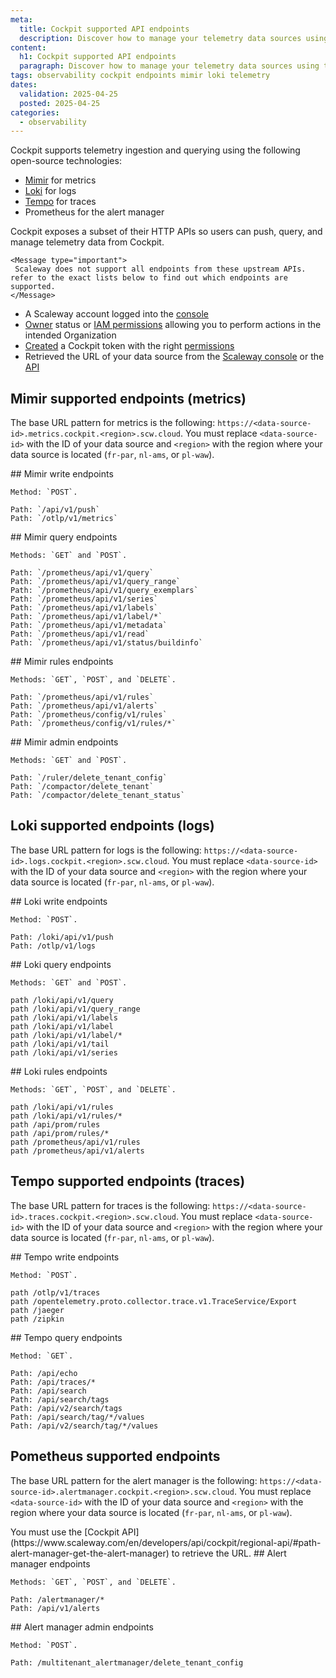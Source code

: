 ```yaml
---
meta:
  title: Cockpit supported API endpoints
  description: Discover how to manage your telemetry data sources using the Scaleway-supported Mimir and Loki endpoints
content:
  h1: Cockpit supported API endpoints
  paragraph: Discover how to manage your telemetry data sources using the Scaleway-supported Mimir and Loki endpoints
tags: observability cockpit endpoints mimir loki telemetry
dates:
  validation: 2025-04-25
  posted: 2025-04-25
categories:
  - observability
---
```


Cockpit supports telemetry ingestion and querying using the following open-source technologies:

- [Mimir](https://grafana.com/oss/mimir/) for metrics
- [Loki](https://grafana.com/oss/loki/) for logs
- [Tempo](https://grafana.com/oss/tempo/) for traces
- Prometheus for the alert manager

Cockpit exposes a subset of their HTTP APIs so users can push, query, and manage telemetry data from Cockpit.

    <Message type="important">
     Scaleway does not support all endpoints from these upstream APIs. refer to the exact lists below to find out which endpoints are supported.
    </Message>

<Macro id="requirements" />

  - A Scaleway account logged into the [console](https://console.scaleway.com)
  - [Owner](/iam/concepts/#owner) status or [IAM permissions](/iam/concepts/#permission) allowing you to perform actions in the intended Organization
  - [Created](/cockpit/how-to/create-token/) a Cockpit token with the right [permissions](/cockpit/concepts/#cockpit-tokens)
  - Retrieved the URL of your data source from the [Scaleway console](https://console.scaleway.com/cockpit/dataSource) or the [API](https://www.scaleway.com/en/developers/api/cockpit/regional-api/#path-data-sources-list-data-sources)

## Mimir supported endpoints (metrics)

The base URL pattern for metrics is the following: `https://<data-source-id>.metrics.cockpit.<region>.scw.cloud`. You must replace `<data-source-id>` with the ID of your data source and `<region>` with the region where your data source is located (`fr-par`, `nl-ams`, or `pl-waw`).

<Concept>
  ## Mimir write endpoints

    Method: `POST`.

    Path: `/api/v1/push`
    Path: `/otlp/v1/metrics`
</Concept>

<Concept>
  ## Mimir query endpoints

    Methods: `GET` and `POST`.

    Path: `/prometheus/api/v1/query`
    Path: `/prometheus/api/v1/query_range`
    Path: `/prometheus/api/v1/query_exemplars`
    Path: `/prometheus/api/v1/series`
    Path: `/prometheus/api/v1/labels`
    Path: `/prometheus/api/v1/label/*`
    Path: `/prometheus/api/v1/metadata`
    Path: `/prometheus/api/v1/read`
    Path: `/prometheus/api/v1/status/buildinfo`
</Concept>

<Concept>
  ## Mimir rules endpoints

    Methods: `GET`, `POST`, and `DELETE`.

    Path: `/prometheus/api/v1/rules`
    Path: `/prometheus/api/v1/alerts`
    Path: `/prometheus/config/v1/rules`
    Path: `/prometheus/config/v1/rules/*`
</Concept>

<Concept>
  ##  Mimir admin endpoints

    Methods: `GET` and `POST`.

    Path: `/ruler/delete_tenant_config`
    Path: `/compactor/delete_tenant`
    Path: `/compactor/delete_tenant_status`
</Concept>


## Loki supported endpoints (logs)

The base URL pattern for logs is the following: `https://<data-source-id>.logs.cockpit.<region>.scw.cloud`. You must replace `<data-source-id>` with the ID of your data source and `<region>` with the region where your data source is located (`fr-par`, `nl-ams`, or `pl-waw`).

<Concept>
  ## Loki write endpoints

    Method: `POST`.

    Path: /loki/api/v1/push
    Path: /otlp/v1/logs
</Concept>

<Concept>
  ## Loki query endpoints

    Methods: `GET` and `POST`.

    path /loki/api/v1/query
    path /loki/api/v1/query_range
    path /loki/api/v1/labels
    path /loki/api/v1/label
    path /loki/api/v1/label/*
    path /loki/api/v1/tail
    path /loki/api/v1/series
</Concept>

<Concept>
  ## Loki rules endpoints

    Methods: `GET`, `POST`, and `DELETE`.

    path /loki/api/v1/rules
    path /loki/api/v1/rules/*
    path /api/prom/rules
    path /api/prom/rules/*
    path /prometheus/api/v1/rules
    path /prometheus/api/v1/alerts
</Concept>

## Tempo supported endpoints (traces)

The base URL pattern for traces is the following: `https://<data-source-id>.traces.cockpit.<region>.scw.cloud`. You must replace `<data-source-id>` with the ID of your data source and `<region>` with the region where your data source is located (`fr-par`, `nl-ams`, or `pl-waw`).

<Concept>
  ## Tempo write endpoints

    Method: `POST`.

    path /otlp/v1/traces
    path /opentelemetry.proto.collector.trace.v1.TraceService/Export
    path /jaeger
    path /zipkin
</Concept>

<Concept>
  ## Tempo query endpoints

    Method: `GET`.

    Path: /api/echo
    Path: /api/traces/*
    Path: /api/search
    Path: /api/search/tags
    Path: /api/v2/search/tags
    Path: /api/search/tag/*/values
    Path: /api/v2/search/tag/*/values
</Concept>

## Pometheus supported endpoints

The base URL pattern for the alert manager is the following: `https://<data-source-id>.alertmanager.cockpit.<region>.scw.cloud`. You must replace `<data-source-id>` with the ID of your data source and `<region>` with the region where your data source is located (`fr-par`, `nl-ams`, or `pl-waw`).

<Message type="important">
  You must use the [Cockpit API](https://www.scaleway.com/en/developers/api/cockpit/regional-api/#path-alert-manager-get-the-alert-manager) to retrieve the URL.
</Message>

<Concept>
  ## Alert manager endpoints

    Methods: `GET`, `POST`, and `DELETE`.

    Path: /alertmanager/*
    Path: /api/v1/alerts
</Concept>

<Concept>
  ## Alert manager admin endpoints

    Method: `POST`.

    Path: /multitenant_alertmanager/delete_tenant_config
</Concept>


